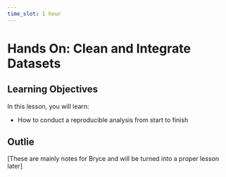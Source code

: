 ```yaml
---
time_slot: 1 hour
---
```


# Hands On: Clean and Integrate Datasets

## Learning Objectives

In this lesson, you will learn:

- How to conduct a reproducible analysis from start to finish


## Outlie

[These are mainly notes for Bryce and will be turned into a proper lesson later]

